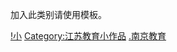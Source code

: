 {{hiddencat}}
加入此类别请使用{{tl|南京教育小作品}}模板。

[[Category:南京教育|!小]]
[[Category:江苏教育小作品|Category:江苏教育小作品]]
[[Category:南京小作品|.南京教育]]